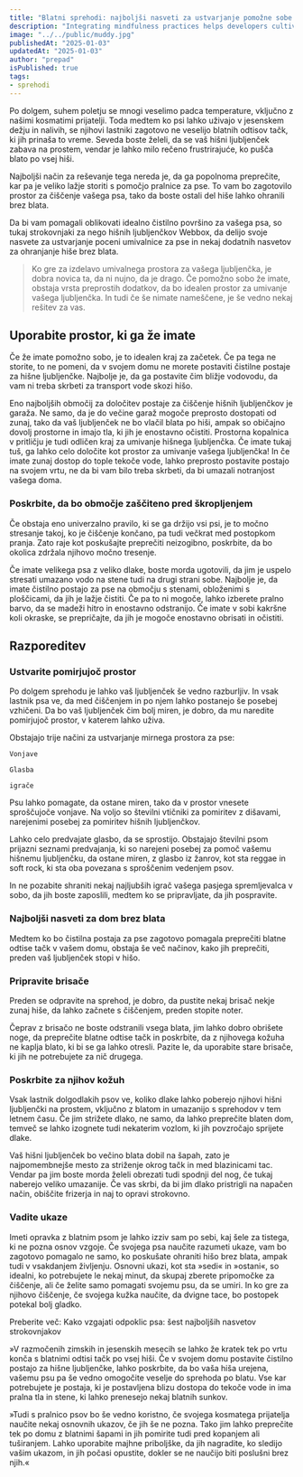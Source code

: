 ```yaml
---
title: "Blatni sprehodi: najboljši nasveti za ustvarjanje pomožne sobe za psa, da bo vaš dom brez blata"
description: "Integrating mindfulness practices helps developers cultivate present-moment awareness, fostering focus, problem-solving, and work-life balance."
image: "../../public/muddy.jpg"
publishedAt: "2025-01-03"
updatedAt: "2025-01-03"
author: "prepad"
isPublished: true
tags:
- sprehodi
---
```


Po dolgem, suhem poletju se mnogi veselimo padca temperature, vključno z našimi kosmatimi prijatelji. Toda medtem ko psi lahko uživajo v jesenskem dežju in nalivih, se njihovi lastniki zagotovo ne veselijo blatnih odtisov tačk, ki jih prinaša to vreme. Seveda boste želeli, da se vaš hišni ljubljenček zabava na prostem, vendar je lahko milo rečeno frustrirajuće, ko pušča blato po vsej hiši.

Najboljši način za reševanje tega nereda je, da ga popolnoma preprečite, kar pa je veliko lažje storiti s pomočjo pralnice za pse. To vam bo zagotovilo prostor za čiščenje vašega psa, tako da boste ostali del hiše lahko ohranili brez blata.

Da bi vam pomagali oblikovati idealno čistilno površino za vašega psa, so tukaj strokovnjaki za nego hišnih ljubljenčkov Webbox, da delijo svoje nasvete za ustvarjanje poceni umivalnice za pse in nekaj dodatnih nasvetov za ohranjanje hiše brez blata.



> Ko gre za izdelavo umivalnega prostora za vašega ljubljenčka, je dobra novica ta, da ni nujno, da je drago. Če pomožno sobo že imate, obstaja vrsta preprostih dodatkov, da bo idealen prostor za umivanje vašega ljubljenčka. In tudi če še nimate nameščene, je še vedno nekaj rešitev za vas.



## Uporabite prostor, ki ga že imate

Če že imate pomožno sobo, je to idealen kraj za začetek. Če pa tega ne storite, to ne pomeni, da v svojem domu ne morete postaviti čistilne postaje za hišne ljubljenčke. Najbolje je, da ga postavite čim bližje vodovodu, da vam ni treba skrbeti za transport vode skozi hišo.

Eno najboljših območij za določitev postaje za čiščenje hišnih ljubljenčkov je garaža. Ne samo, da je do večine garaž mogoče preprosto dostopati od zunaj, tako da vaš ljubljenček ne bo vlačil blata po hiši, ampak so običajno dovolj prostorne in imajo tla, ki jih je enostavno očistiti. Prostorna kopalnica v pritličju je tudi odličen kraj za umivanje hišnega ljubljenčka. Če imate tukaj tuš, ga lahko celo določite kot prostor za umivanje vašega ljubljenčka! In če imate zunaj dostop do tople tekoče vode, lahko preprosto postavite postajo na svojem vrtu, ne da bi vam bilo treba skrbeti, da bi umazali notranjost vašega doma.

### Poskrbite, da bo območje zaščiteno pred škropljenjem

Če obstaja eno univerzalno pravilo, ki se ga držijo vsi psi, je to močno stresanje takoj, ko je čiščenje končano, pa tudi večkrat med postopkom pranja. Zato raje kot poskušajte preprečiti neizogibno, poskrbite, da bo okolica zdržala njihovo močno tresenje.

Če imate velikega psa z veliko dlake, boste morda ugotovili, da jim je uspelo stresati umazano vodo na stene tudi na drugi strani sobe. Najbolje je, da imate čistilno postajo za pse na območju s stenami, obloženimi s ploščicami, da jih je lažje čistiti. Če pa to ni mogoče, lahko izberete pralno barvo, da se madeži hitro in enostavno odstranijo. Če imate v sobi kakršne koli okraske, se prepričajte, da jih je mogoče enostavno obrisati in očistiti.

## Razporeditev

### Ustvarite pomirjujoč prostor

Po dolgem sprehodu je lahko vaš ljubljenček še vedno razburljiv. In vsak lastnik psa ve, da med čiščenjem in po njem lahko postanejo še posebej vzhičeni. Da bo vaš ljubljenček čim bolj miren, je dobro, da mu naredite pomirjujoč prostor, v katerem lahko uživa.

Obstajajo trije načini za ustvarjanje mirnega prostora za pse:

    Vonjave
    
    Glasba
    
    igrače

Psu lahko pomagate, da ostane miren, tako da v prostor vnesete sproščujoče vonjave. Na voljo so številni vtičniki za pomiritev z dišavami, narejenimi posebej za pomiritev hišnih ljubljenčkov.

Lahko celo predvajate glasbo, da se sprostijo. Obstajajo številni psom prijazni seznami predvajanja, ki so narejeni posebej za pomoč vašemu hišnemu ljubljenčku, da ostane miren, z glasbo iz žanrov, kot sta reggae in soft rock, ki sta oba povezana s sproščenim vedenjem psov.

In ne pozabite shraniti nekaj najljubših igrač vašega pasjega spremljevalca v sobo, da jih boste zaposlili, medtem ko se pripravljate, da jih pospravite.

### Najboljši nasveti za dom brez blata

Medtem ko bo čistilna postaja za pse zagotovo pomagala preprečiti blatne odtise tačk v vašem domu, obstaja še več načinov, kako jih preprečiti, preden vaš ljubljenček stopi v hišo.


### Pripravite brisače

Preden se odpravite na sprehod, je dobro, da pustite nekaj brisač nekje zunaj hiše, da lahko začnete s čiščenjem, preden stopite noter.

Čeprav z brisačo ne boste odstranili vsega blata, jim lahko dobro obrišete noge, da preprečite blatne odtise tačk in poskrbite, da z njihovega kožuha ne kaplja blato, ki bi se ga lahko otresli. Pazite le, da uporabite stare brisače, ki jih ne potrebujete za nič drugega.

### Poskrbite za njihov kožuh

Vsak lastnik dolgodlakih psov ve, koliko dlake lahko poberejo njihovi hišni ljubljenčki na prostem, vključno z blatom in umazanijo s sprehodov v tem letnem času. Če jim strižete dlako, ne samo, da lahko preprečite blaten dom, temveč se lahko izognete tudi nekaterim vozlom, ki jih povzročajo sprijete dlake.

Vaš hišni ljubljenček bo večino blata dobil na šapah, zato je najpomembnejše mesto za striženje okrog tačk in med blazinicami tac. Vendar pa jim boste morda želeli obrezati tudi spodnji del nog, če tukaj naberejo veliko umazanije. Če vas skrbi, da bi jim dlako pristrigli na napačen način, obiščite frizerja in naj to opravi strokovno.

### Vadite ukaze

Imeti opravka z blatnim psom je lahko izziv sam po sebi, kaj šele za tistega, ki ne pozna osnov vzgoje. Če svojega psa naučite razumeti ukaze, vam bo zagotovo pomagalo ne samo, ko poskušate ohraniti hišo brez blata, ampak tudi v vsakdanjem življenju. Osnovni ukazi, kot sta »sedi« in »ostani«, so idealni, ko potrebujete le nekaj minut, da skupaj zberete pripomočke za čiščenje, ali če želite samo pomagati svojemu psu, da se umiri. In ko gre za njihovo čiščenje, če svojega kužka naučite, da dvigne tace, bo postopek potekal bolj gladko.

Preberite več: Kako vzgajati odpoklic psa: šest najboljših nasvetov strokovnjakov

»V razmočenih zimskih in jesenskih mesecih se lahko že kratek tek po vrtu konča s blatnimi odtisi tačk po vsej hiši. Če v svojem domu postavite čistilno postajo za hišne ljubljenčke, lahko poskrbite, da bo vaša hiša urejena, vašemu psu pa še vedno omogočite veselje do sprehoda po blatu. Vse kar potrebujete je postaja, ki je postavljena blizu dostopa do tekoče vode in ima pralna tla in stene, ki lahko prenesejo nekaj blatnih sunkov.

»Tudi s pralnico psov bo še vedno koristno, če svojega kosmatega prijatelja naučite nekaj osnovnih ukazov, če jih še ne pozna. Tako jim lahko preprečite tek po domu z blatnimi šapami in jih pomirite tudi pred kopanjem ali tuširanjem. Lahko uporabite majhne priboljške, da jih nagradite, ko sledijo vašim ukazom, in jih počasi opustite, dokler se ne naučijo biti poslušni brez njih.«
